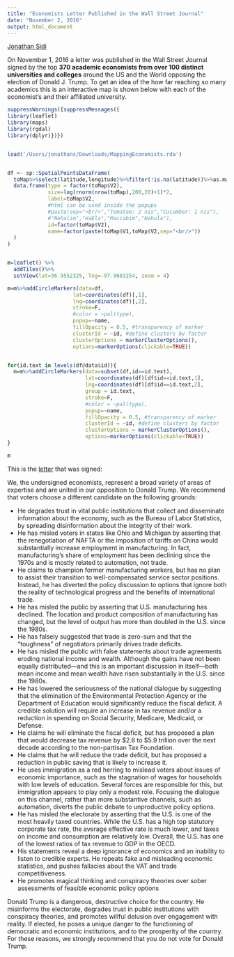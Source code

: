 ```yaml
---
title: "Economists Letter Published in the Wall Street Journal"
date: "November 2, 2016"
output: html_document
---
```


[Jonathan Sidi](http://github.com/yonicd/EconomistLetter)

On November 1, 2016 a letter was published in the Wall Street Journal signed by the top **370 academic economists from over 100 distinct universities and colleges** around the US and the World opposing the election of Donald J. Trump. To get an idea of the how far reaching so many academics this is an interactive map is shown below with each of the economist's and their affiliated university. 



```r
suppressWarnings({suppressMessages({
library(leaflet)
library(maps)
library(rgdal)
library(dplyr)})})


load('/Users/jonathans/Downloads/MappingEconomists.rda')


df <- sp::SpatialPointsDataFrame(
  toMap%>%select(latitude,longitude)%>%filter(!is.na(latitude))%>%as.matrix,
  data.frame(type = factor(toMap$V2),
             size=log(rnorm(nrow(toMap),200,20)+1)*2,
             label=toMap$V2,
             #html can be used inside the popups
             #paste(sep="<br/>","Tomatoe: 2 nis","Cucumber: 1 nis"),
             #"Nehalim","HaEla","Maccabim","Hahula"),
             id=factor(toMap$V2),
             name=factor(paste(toMap$V1,toMap$V2,sep="<br/>"))
  )
)


m=leaflet() %>%
  addTiles()%>%
  setView(lat=36.9552325, lng=-97.9683254, zoom = 4)

m=m%>%addCircleMarkers(data=df,
                     lat=coordinates(df)[,1],
                     lng=coordinates(df)[,2], 
                     stroke=F,
                     #color = ~pal(type),
                     popup=~name,
                     fillOpacity = 0.5, #transparency of marker
                     clusterId = ~id, #define clusters by factor
                     clusterOptions = markerClusterOptions(),
                     options=markerOptions(clickable=TRUE))


for(id.text in levels(df@data$id)){
  m=m%>%addCircleMarkers(data=subset(df,id==id.text),
                         lat=coordinates(df)[df$id==id.text,1],
                         lng=coordinates(df)[df$id==id.text,2], 
                         group = id.text,
                         stroke=F,
                         #color = ~pal(type),
                         popup=~name,
                         fillOpacity = 0.5, #transparency of marker
                         clusterId = ~id, #define clusters by factor
                         clusterOptions = markerClusterOptions(),
                         options=markerOptions(clickable=TRUE))
}

m
```


This is the [letter](http://www.wsj.com/public/resources/documents/EconomistLetter11012016.pdf) that was signed:

We, the undersigned economists, represent a broad variety of areas of expertise and are united in our opposition to Donald Trump. We recommend that voters choose a different candidate on the following grounds:

  - He degrades trust in vital public institutions that collect and disseminate information
about the economy, such as the Bureau of Labor Statistics, by spreading disinformation
about the integrity of their work.
  - He has misled voters in states like Ohio and Michigan by asserting that the renegotiation of NAFTA or the imposition of tariffs on China would substantially increase employment in manufacturing. In fact, manufacturing’s share of employment has been declining since the 1970s and is mostly related to automation, not trade.
  - He claims to champion former manufacturing workers, but has no plan to assist their transition to well-compensated service sector positions. Instead, he has diverted the policy discussion to options that ignore both the reality of technological progress and the benefits of international trade.
  - He has misled the public by asserting that U.S. manufacturing has declined. The location and product composition of manufacturing has changed, but the level of output has more than doubled in the U.S. since the 1980s.
  - He has falsely suggested that trade is zero-sum and that the “toughness” of negotiators primarily drives trade deficits.
  - He has misled the public with false statements about trade agreements eroding national income and wealth. Although the gains have not been equally distributed—and this is an important discussion in itself—both mean income and mean wealth have risen substantially in the U.S. since the 1980s.
  - He has lowered the seriousness of the national dialogue by suggesting that the
elimination of the Environmental Protection Agency or the Department of Education
would significantly reduce the fiscal deficit. A credible solution will require an increase in tax revenue and/or a reduction in spending on Social Security, Medicare, Medicaid, or Defense.
  - He claims he will eliminate the fiscal deficit, but has proposed a plan that would decrease tax revenue by $2.6 to $5.9 trillion over the next decade according to the non-partisan Tax Foundation.
  - He claims that he will reduce the trade deficit, but has proposed a reduction in public saving that is likely to increase it.
  - He uses immigration as a red herring to mislead voters about issues of economic
importance, such as the stagnation of wages for households with low levels of education. Several forces are responsible for this, but immigration appears to play only a modest role. Focusing the dialogue on this channel, rather than more substantive channels, such as automation, diverts the public debate to unproductive policy options.
  - He has misled the electorate by asserting that the U.S. is one of the most heavily taxed countries. While the U.S. has a high top statutory corporate tax rate, the average effective rate is much lower, and taxes on income and consumption are relatively low. Overall, the U.S. has one of the lowest ratios of tax revenue to GDP in the OECD.
  - His statements reveal a deep ignorance of economics and an inability to listen to credible experts. He repeats fake and misleading economic statistics, and pushes fallacies about the VAT and trade competitiveness.
  - He promotes magical thinking and conspiracy theories over sober assessments of feasible economic policy options 

Donald Trump is a dangerous, destructive choice for the country. He misinforms the electorate, degrades trust in public institutions with conspiracy theories, and promotes willful delusion over engagement with reality. If elected, he poses a unique danger to the functioning of democratic and economic institutions, and to the prosperity of the country. For these reasons, we strongly recommend that you do not vote for Donald Trump.